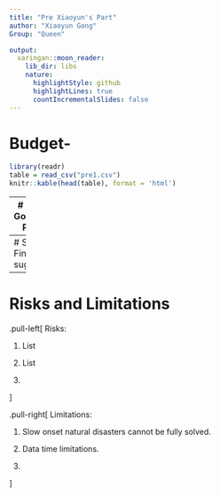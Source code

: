 ```yaml
---
title: "Pre Xiaoyun's Part"
author: "Xiaoyun Gong"
Group: "Queen"

output:
  xaringan::moon_reader:
    lib_dir: libs
    nature:
      highlightStyle: github
      highlightLines: true
      countIncrementalSlides: false
---
```


# Budget-

```r
library(readr)
table = read_csv("pre1.csv")
knitr::kable(head(table), format = 'html')
```

---
# Budget-Governance Projects 


---
# Summary
Final suggestions

---
# Risks and Limitations
.pull-left[
  Risks:
  
1. List

1. List 

1.
  
]

.pull-right[
  Limitations:
  
1. Slow onset natural disasters cannot be fully solved. 

1. Data time limitations.

1.
  
]